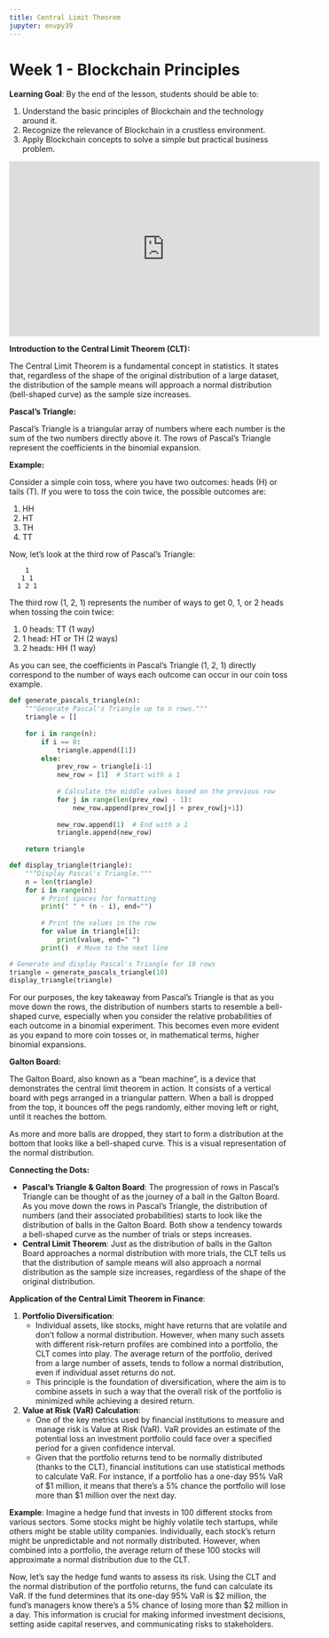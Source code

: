 ```yaml
---
title: Central Limit Theorem
jupyter: envpy39
---
```


# Week 1 - Blockchain Principles

**Learning Goal**: By the end of the lesson, students should be able to:

1. Understand the basic principles of Blockchain and the technology around it.
2. Recognize the relevance of Blockchain in a crustless environment.
3. Apply Blockchain concepts to solve a simple but practical business problem.

```{=html}
<div class="ratio ratio-16x9 m-5 w-75">
<iframe width="560" height="315" src="https://www.youtube.com/embed/zeJD6dqJ5lo?si=HRkPZ4kH-RO63LrM" title="YouTube video player" frameborder="0" allow="accelerometer; autoplay; clipboard-write; encrypted-media; gyroscope; picture-in-picture; web-share" allowfullscreen></iframe>
</div>
```

**Introduction to the Central Limit Theorem (CLT):**

The Central Limit Theorem is a fundamental concept in statistics. It states that, regardless of the shape of the original distribution of a large dataset, the distribution of the sample means will approach a normal distribution (bell-shaped curve) as the sample size increases.

**Pascal's Triangle:**

Pascal's Triangle is a triangular array of numbers where each number is the sum of the two numbers directly above it. The rows of Pascal's Triangle represent the coefficients in the binomial expansion.

**Example:**

Consider a simple coin toss, where you have two outcomes: heads (H) or tails (T). If you were to toss the coin twice, the possible outcomes are:

1. HH
2. HT
3. TH
4. TT

Now, let's look at the third row of Pascal's Triangle:

```
    1
   1 1
  1 2 1
```

The third row (1, 2, 1) represents the number of ways to get 0, 1, or 2 heads when tossing the coin twice:

1. 0 heads: TT (1 way)
2. 1 head: HT or TH (2 ways)
3. 2 heads: HH (1 way)

As you can see, the coefficients in Pascal's Triangle (1, 2, 1) directly correspond to the number of ways each outcome can occur in our coin toss example.

```python
def generate_pascals_triangle(n):
    """Generate Pascal's Triangle up to n rows."""
    triangle = []
    
    for i in range(n):
        if i == 0:
            triangle.append([1])
        else:
            prev_row = triangle[i-1]
            new_row = [1]  # Start with a 1
            
            # Calculate the middle values based on the previous row
            for j in range(len(prev_row) - 1):
                new_row.append(prev_row[j] + prev_row[j+1])
                
            new_row.append(1)  # End with a 1
            triangle.append(new_row)
    
    return triangle

def display_triangle(triangle):
    """Display Pascal's Triangle."""
    n = len(triangle)
    for i in range(n):
        # Print spaces for formatting
        print(" " * (n - i), end="")
        
        # Print the values in the row
        for value in triangle[i]:
            print(value, end=" ")
        print()  # Move to the next line

# Generate and display Pascal's Triangle for 10 rows
triangle = generate_pascals_triangle(10)
display_triangle(triangle)
```

For our purposes, the key takeaway from Pascal's Triangle is that as you move down the rows, the distribution of numbers starts to resemble a bell-shaped curve, especially when you consider the relative probabilities of each outcome in a binomial experiment. This becomes even more evident as you expand to more coin tosses or, in mathematical terms, higher binomial expansions.

**Galton Board:**

The Galton Board, also known as a "bean machine", is a device that demonstrates the central limit theorem in action. It consists of a vertical board with pegs arranged in a triangular pattern. When a ball is dropped from the top, it bounces off the pegs randomly, either moving left or right, until it reaches the bottom.

As more and more balls are dropped, they start to form a distribution at the bottom that looks like a bell-shaped curve. This is a visual representation of the normal distribution.

```{=html}
<div id="renderHere" class="my-5"></div>
<script src="https://cdnjs.cloudflare.com/ajax/libs/popper.js/2.9.2/umd/popper.min.js"></script>
        <script src="https://cdnjs.cloudflare.com/ajax/libs/twitter-bootstrap/5.1.0/js/bootstrap.min.js"></script>
        <script src="https://cdnjs.cloudflare.com/ajax/libs/matter-js/0.12.0/matter.js"></script>
        <script>
            var Example = Example || {};

            Example.galton = function () {
                var Engine = Matter.Engine,
                    Render = Matter.Render,
                    Runner = Matter.Runner,
                    Composite = Matter.Composite,
                    Composites = Matter.Composites,
                    Common = Matter.Common,
                    MouseConstraint = Matter.MouseConstraint,
                    Mouse = Matter.Mouse,
                    World = Matter.World,
                    Bodies = Matter.Bodies;

                // create engine
                var engine = Engine.create({
                        enableSleeping: true,
                    }),
                    world = engine.world;

                // create renderer
                var render = Render.create({
                    element: document.getElementById("renderHere"),
                    engine: engine,
                    options: {
                        width: 500,
                        height: 830,
                        wireframes: false,
                    },
                });

                Render.run(render);

                // create runner
                var runner = Runner.create();
                Runner.run(runner, engine);

                const size = 4;

                // add bodies
                let total = 1400;
                setInterval(() => {
                    if (total-- > 0) {
                        const circle = Bodies.circle(
                            250 + (-0.5 + Math.random()),
                            -20,
                            size,
                            {
                                friction: 0.00001,
                                restitution: 0.5,
                                density: 0.001,
                                frictionAir: 0.042,
                                sleepThreshold: 25,
                                render: {
                                    fillStyle: "#ff00ff",
                                    visible: true,
                                },
                            }
                        );

                        Matter.Events.on(circle, "sleepStart", () => {
                            Matter.Body.setStatic(circle, true);
                        });
                        World.add(world, circle);
                    }
                }, 10);

                const pegs = [];
                const spacingY = 35;
                const spacingX = 40;
                var i, j, lastI;
                for (i = 0; i < 13; i++) {
                    for (j = 1; j < i; j++) {
                        pegs.push(
                            Bodies.circle(
                                250 + (j * spacingX - i * (spacingX / 2)),
                                i * spacingY,
                                size,
                                {
                                    isStatic: true,
                                    render: {
                                        fillStyle: "#ffffff",
                                        visible: true,
                                    },
                                }
                            )
                        );
                    }
                    lastI = i;
                }
                for (i = 0; i < 15; i++) {
                    World.add(
                        world,
                        Bodies.rectangle(
                            110 - spacingX + (j * spacingX - i * spacingX),
                            lastI * spacingY + 215,
                            size / 2,
                            lastI + 300,
                            {
                                isStatic: true,
                                render: {
                                    fillStyle: "#ffffff",
                                    visible: true,
                                },
                                chamfer: {
                                    radius: [size * 0.4, size * 0.4, 0, 0],
                                },
                            }
                        )
                    );
                }
                World.add(
                    world,
                    Bodies.rectangle(250, lastI * 1.33 * spacingY + 257, 1000, 50, {
                        isStatic: true,
                        render: {
                            fillStyle: "#ffffff",
                            visible: true,
                        },
                    })
                );

                World.add(world, pegs);

                return {
                    engine: engine,
                    runner: runner,
                    render: render,
                    canvas: render.canvas,
                    stop: function () {
                        Matter.Render.stop(render);
                        Matter.Runner.stop(runner);
                    },
                };
            };

            Example.galton();
        </script>
```

**Connecting the Dots:**

* **Pascal's Triangle & Galton Board**: The progression of rows in Pascal's Triangle can be thought of as the journey of a ball in the Galton Board. As you move down the rows in Pascal's Triangle, the distribution of numbers (and their associated probabilities) starts to look like the distribution of balls in the Galton Board. Both show a tendency towards a bell-shaped curve as the number of trials or steps increases.
* **Central Limit Theorem**: Just as the distribution of balls in the Galton Board approaches a normal distribution with more trials, the CLT tells us that the distribution of sample means will also approach a normal distribution as the sample size increases, regardless of the shape of the original distribution.

**Application of the Central Limit Theorem in Finance**:

1. **Portfolio Diversification**:
   * Individual assets, like stocks, might have returns that are volatile and don't follow a normal distribution. However, when many such assets with different risk-return profiles are combined into a portfolio, the CLT comes into play. The average return of the portfolio, derived from a large number of assets, tends to follow a normal distribution, even if individual asset returns do not.
   * This principle is the foundation of diversification, where the aim is to combine assets in such a way that the overall risk of the portfolio is minimized while achieving a desired return.
2. **Value at Risk (VaR) Calculation**:
   * One of the key metrics used by financial institutions to measure and manage risk is Value at Risk (VaR). VaR provides an estimate of the potential loss an investment portfolio could face over a specified period for a given confidence interval.
   * Given that the portfolio returns tend to be normally distributed (thanks to the CLT), financial institutions can use statistical methods to calculate VaR. For instance, if a portfolio has a one-day 95% VaR of $1 million, it means that there's a 5% chance the portfolio will lose more than $1 million over the next day.

**Example**: Imagine a hedge fund that invests in 100 different stocks from various sectors. Some stocks might be highly volatile tech startups, while others might be stable utility companies. Individually, each stock's return might be unpredictable and not normally distributed. However, when combined into a portfolio, the average return of these 100 stocks will approximate a normal distribution due to the CLT.

Now, let's say the hedge fund wants to assess its risk. Using the CLT and the normal distribution of the portfolio returns, the fund can calculate its VaR. If the fund determines that its one-day 95% VaR is $2 million, the fund's managers know there's a 5% chance of losing more than $2 million in a day. This information is crucial for making informed investment decisions, setting aside capital reserves, and communicating risks to stakeholders.
